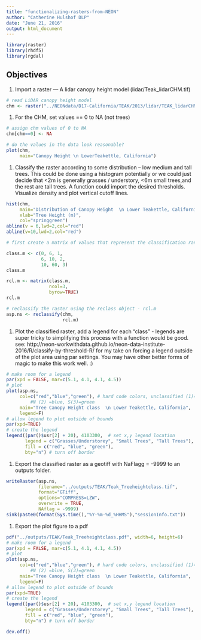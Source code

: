 ```yaml
---
title: "functionalizing-rasters-from-NEON"
author: "Catherine Hulshof DLP"
date: "June 21, 2016"
output: html_document
---
```


```r
library(raster)
library(rhdf5)
library(rgdal)
```

## Objectives

1. Import a raster — A lidar canopy height model (lidar/Teak_lidarCHM.tif)


```r
# read LiDAR canopy height model
chm <- raster("../NEONdata/D17-California/TEAK/2013/lidar/TEAK_lidarCHM.tif")
```

1. For the CHM, set values == 0 to NA (not trees)

```r
# assign chm values of 0 to NA
chm[chm==0] <- NA

# do the values in the data look reasonable?
plot(chm,
     main="Canopy Height \n LowerTeakettle, California")
```

1. Classify the raster according to some distribution – low medium and tall trees. This could be done using a histogram potentially or we could just decide that <2m is generally grasses / understory, <6m small trees,and the rest are tall trees. A function could import the desired thresholds. Visualize density and plot vertical cutoff lines.

```r

hist(chm,
     main="Distribution of Canopy Height  \n Lower Teakettle, California",
     xlab="Tree Height (m)",
     col="springgreen")
abline(v = 6,lwd=2,col="red")
abline(v=10,lwd=2,col="red")

```


```r

# first create a matrix of values that represent the classification ranges

class.m <- c(0, 6, 1,
             6, 10, 2,
             10, 60, 3)
class.m

rcl.m <- matrix(class.m, 
                ncol=3, 
                byrow=TRUE)
rcl.m

# reclassify the raster using the reclass object - rcl.m
asp.ns <- reclassify(chm, 
                     rcl.m)

```

     
1. Plot the classified raster, add a legend for each “class” - legends are super tricky to simplifying this process with a function would be good.  see: http://neon-workwithdata.github.io/neon-data-institute-2016/R/classify-by-threshold-R/  for my take on forcing a legend outside of the plot area using par settings. You may have other better forms of magic to make this work well. :)


```r

# make room for a legend
par(xpd = FALSE, mar=c(5.1, 4.1, 4.1, 4.5))
# plot
plot(asp.ns,
     col=c("red","blue","green"), # hard code colors, unclassified (1)=red,
		 #N (2) =blue, S(3)=green
     main="Tree Canopy Height class  \n Lower Teakettle, California",
     legend=F)
# allow legend to plot outside of bounds
par(xpd=TRUE)
# create the legend
legend((par()$usr[2] + 20), 4103300,  # set x,y legend location
       legend = c("Grasses/Understorey", "Small Trees", "Tall Trees"),  # make sure the order matches the colors, next
       fill = c("red", "blue", "green"),
       bty="n") # turn off border
```

1. Export the classified raster as a geotiff with NaFlagg = -9999 to an outputs folder.

```r

writeRaster(asp.ns,
            filename="../outputs/TEAK/Teak_Treeheightclass.tif",
            format="GTiff",
            options="COMPRESS=LZW",
            overwrite = TRUE,
            NAflag = -9999)
sink(paste0(format(Sys.time(),"%Y-%m-%d_%HHMS"),"sessionInfo.txt"))
```


1. Export the plot figure to a pdf

```r

pdf("../outputs/TEAK/Teak_Treeheightclass.pdf", width=6, height=6)
# make room for a legend
par(xpd = FALSE, mar=c(5.1, 4.1, 4.1, 4.5))
# plot
plot(asp.ns,
     col=c("red","blue","green"), # hard code colors, unclassified (1)=red,
		 #N (2) =blue, S(3)=green
     main="Tree Canopy Height class  \n Lower Teakettle, California",
     legend=F)
# allow legend to plot outside of bounds
par(xpd=TRUE)
# create the legend
legend((par()$usr[2] + 20), 4103300,  # set x,y legend location
       legend = c("Grasses/Understorey", "Small Trees", "Tall Trees"),  # make sure the order matches the colors, next
       fill = c("red", "blue", "green"),
       bty="n") # turn off border

dev.off()
```

```r

```



